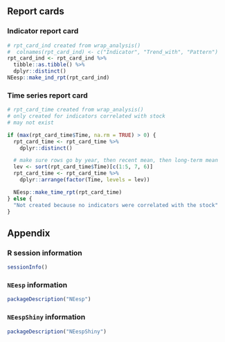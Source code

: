 ## Report cards

### Indicator report card

```r
# rpt_card_ind created from wrap_analysis()
#  colnames(rpt_card_ind) <- c("Indicator", "Trend_with", "Pattern")
rpt_card_ind <- rpt_card_ind %>%
  tibble::as.tibble() %>%
  dplyr::distinct()
NEesp::make_ind_rpt(rpt_card_ind)


```

### Time series report card

```r
# rpt_card_time created from wrap_analysis()
# only created for indicators correlated with stock
# may not exist

if (max(rpt_card_time$Time, na.rm = TRUE) > 0) {
  rpt_card_time <- rpt_card_time %>%
    dplyr::distinct()

  # make sure rows go by year, then recent mean, then long-term mean
  lev <- sort(rpt_card_time$Time)[c(1:5, 7, 6)]
  rpt_card_time <- rpt_card_time %>%
    dplyr::arrange(factor(Time, levels = lev))

  NEesp::make_time_rpt(rpt_card_time)
} else {
  "Not created because no indicators were correlated with the stock"
}
```

## Appendix

### R session information
```r
sessionInfo()
```

### `NEesp` information
```r
packageDescription("NEesp")
```

### `NEespShiny` information
```r
packageDescription("NEespShiny")
```
